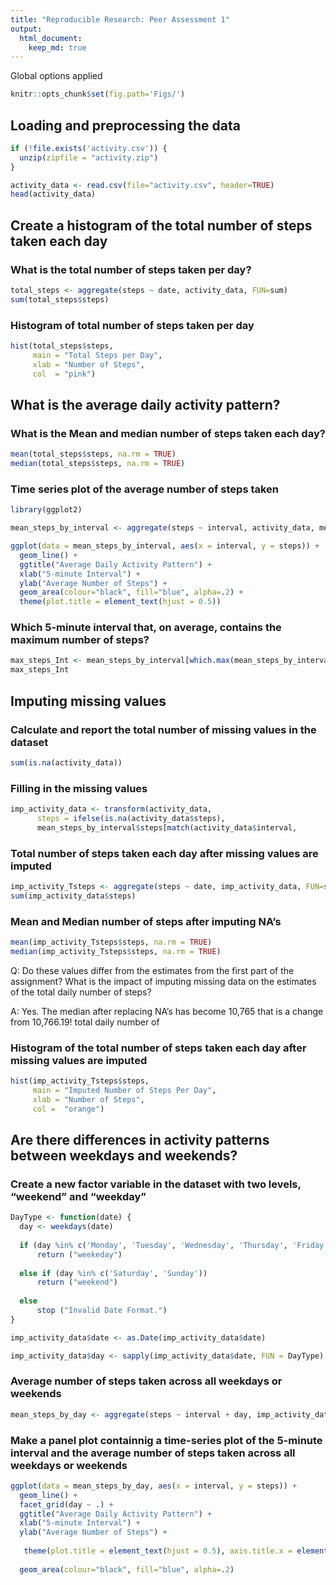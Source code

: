 ```yaml
---
title: "Reproducible Research: Peer Assessment 1"
output: 
  html_document:
    keep_md: true
---
```


Global options applied

```r
knitr::opts_chunk$set(fig.path='Figs/')
```




##  Loading and preprocessing the data

```r
if (!file.exists('activity.csv')) {
  unzip(zipfile = "activity.zip")
}

activity_data <- read.csv(file="activity.csv", header=TRUE)
head(activity_data)
```




##  Create a histogram of the total number of steps taken each day

###  What is the total number of steps taken per day?

```r
total_steps <- aggregate(steps ~ date, activity_data, FUN=sum)
sum(total_steps$steps)
```

### Histogram of total number of steps taken per day

```r
hist(total_steps$steps,
     main = "Total Steps per Day",
     xlab = "Number of Steps",
     col  = "pink")
```




## What is the average daily activity pattern?

###  What is the Mean and median number of steps taken each day?

```r
mean(total_steps$steps, na.rm = TRUE)
median(total_steps$steps, na.rm = TRUE)
```


### Time series plot of the average number of steps taken

```r
library(ggplot2)

mean_steps_by_interval <- aggregate(steps ~ interval, activity_data, mean)

ggplot(data = mean_steps_by_interval, aes(x = interval, y = steps)) +
  geom_line() +
  ggtitle("Average Daily Activity Pattern") +
  xlab("5-minute Interval") +
  ylab("Average Number of Steps") +
  geom_area(colour="black", fill="blue", alpha=.2) +
  theme(plot.title = element_text(hjust = 0.5))
```


### Which 5-minute interval that, on average, contains the maximum number of steps?

```r
max_steps_Int <- mean_steps_by_interval[which.max(mean_steps_by_interval$steps),]
max_steps_Int
```




## Imputing missing values

### Calculate and report the total number of missing values in the dataset

```r
sum(is.na(activity_data))
```


### Filling in the missing values 

```r
imp_activity_data <- transform(activity_data,
      steps = ifelse(is.na(activity_data$steps),
      mean_steps_by_interval$steps[match(activity_data$interval,       mean_steps_by_interval$interval)],activity_data$steps))
```


### Total number of steps taken each day after missing values are imputed

```r
imp_activity_Tsteps <- aggregate(steps ~ date, imp_activity_data, FUN=sum)
sum(imp_activity_data$steps)
```



### Mean and Median number of steps after imputing NA's

```r
mean(imp_activity_Tsteps$steps, na.rm = TRUE)
median(imp_activity_Tsteps$steps, na.rm = TRUE)
```


Q: Do these values differ from the estimates from the first part of the assignment? What is the impact of imputing missing data on the estimates of the total daily number of steps?

A: Yes. The median after replacing NA's has become 10,765 that is a change from 10,766.19!
total daily number of 


### Histogram of the total number of steps taken each day after missing values are imputed

```r
hist(imp_activity_Tsteps$steps,
     main = "Imputed Number of Steps Per Day",
     xlab = "Number of Steps",
     col =  "orange")
```




## Are there differences in activity patterns between weekdays and weekends?

### Create a new factor variable in the dataset with two levels,  "weekend" and "weekday"

```r
DayType <- function(date) {
  day <- weekdays(date)
  
  if (day %in% c('Monday', 'Tuesday', 'Wednesday', 'Thursday', 'Friday'))
      return ("weekeday")
  
  else if (day %in% c('Saturday', 'Sunday'))
      return ("weekend")
  
  else
      stop ("Invalid Date Format.")
}

imp_activity_data$date <- as.Date(imp_activity_data$date)

imp_activity_data$day <- sapply(imp_activity_data$date, FUN = DayType)

```


### Average number of steps taken across all weekdays or weekends

```r
mean_steps_by_day <- aggregate(steps ~ interval + day, imp_activity_data, mean)
```


### Make a panel plot containnig a time-series plot of the 5-minute interval and the average number of steps taken across all weekdays or weekends

```r
ggplot(data = mean_steps_by_day, aes(x = interval, y = steps)) + 
  geom_line() +
  facet_grid(day ~ .) +
  ggtitle("Average Daily Activity Pattern") +
  xlab("5-minute Interval") +
  ylab("Average Number of Steps") +
 
   theme(plot.title = element_text(hjust = 0.5), axis.title.x = element_text(color = "black", size = 9 , face = "bold"), axis.title.y = element_text(color = "black", size = 9, face = "bold"), strip.background = element_rect(colour="black", fill="white", size=1.5, linetype="solid")) +
  
  geom_area(colour="black", fill="blue", alpha=.2)
```
